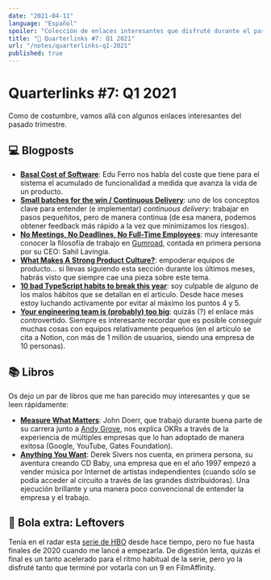 ```yaml
---
date: "2021-04-11"
language: "Español"
spoiler: "Colección de enlaces interesantes que disfruté durante el pasado trimestre."
title: "🔗 Quarterlinks #7: Q1 2021"
url: "/notes/quarterlinks-q1-2021"
published: true
---
```


# Quarterlinks #7: Q1 2021

Como de costumbre, vamos allá con algunos enlaces interesantes del pasado trimestre.

## 💻 Blogposts

- **[Basal Cost of Software][basal-cost]**: Edu Ferro nos habla del coste que tiene para el sistema el acumulado de
  funcionalidad a medida que avanza la vida de un producto.
- **[Small batches for the win / Continuous Delivery][small-batches]**: uno de los conceptos clave para entender (e
  implementar) _continuous delivery_: trabajar en pasos pequeñitos, pero de manera continua (de esa manera, podemos
  obtener feedback más rápido a la vez que minimizamos los riesgos).
- **[No Meetings, No Deadlines, No Full-Time Employees][no-meetings]**: muy interesante conocer la filosofía de trabajo
  en [Gumroad][gumroad], contada en primera persona por su CEO: Sahil Lavingia.
- **[What Makes A Strong Product Culture?][product-culture]**: empoderar equipos de producto... si llevas siguiendo esta
  sección durante los últimos meses, habrás visto que siempre cae una pieza sobre este tema.
- **[10 bad TypeScript habits to break this year][typescript]**: soy culpable de alguno de los malos hábitos que se
  detallan en el artículo. Desde hace meses estoy luchando activamente por evitar al máximo los puntos 4 y 5.
- **[Your engineering team is (probably) too big][teams]**: quizás (?) el enlace más controvertido. Siempre es
  interesante recordar que es posible conseguir muchas cosas con equipos relativamente pequeños (en el artículo se cita
  a Notion, con más de 1 millón de usuarios, siendo una empresa de 10 personas).

## 📚 Libros

Os dejo un par de libros que me han parecido muy interesantes y que se leen rápidamente:

- **[Measure What Matters][okr]**: John Doerr, que trabajó durante buena parte de su carrera junto a [Andy
  Grove][grove], nos explica OKRs a través de la experiencia de múltiples empresas que lo han adoptado de manera exitosa
  (Google, YouTube, Gates Foundation).
- **[Anything You Want][cdbaby]**: Derek Sivers nos cuenta, en primera persona, su aventura creando CD Baby, una empresa
  que en el año 1997 empezó a vender música por Internet de artistas independientes (cuando sólo se podía acceder al
  circuito a través de las grandes distribuidoras). Una ejecución brillante y una manera poco convencional de entender
  la empresa y el trabajo.

## 🎱 Bola extra: Leftovers

Tenía en el radar esta [serie de HBO][leftovers] desde hace tiempo, pero no fue hasta finales de 2020 cuando me lancé a
empezarla. De digestión lenta, quizás el final es un tanto acelerado para el ritmo habitual de la serie, pero yo la
disfruté tanto que terminé por votarla con un 9 en FilmAffinity.

[basal-cost]: https://www.eferro.net/2021/02/basal-cost-of-software.html
[small-batches]: https://www.eferro.net/2021/01/small-batches-for-win-continuous.html
[no-meetings]: https://sahillavingia.com/work
[product-culture]: https://newsletter.bringthedonuts.com/p/what-makes-a-strong-product-culture
[typescript]: https://startup-cto.net/10-bad-typescript-habits-to-break-this-year/
[teams]: https://simpleshapes.io/articles/your-engineering-team-is-too-big/
[okr]: https://www.amazon.es/dp/B078X4HKS9
[cdbaby]: https://www.amazon.es/Anything-You-Want-Lessons-Entrepreneur-ebook/dp/B013XUNUAA
[grove]: https://en.wikipedia.org/wiki/Andrew_Grove
[leftovers]: https://www.filmaffinity.com/es/film349114.html
[gumroad]: https://gumroad.com/
